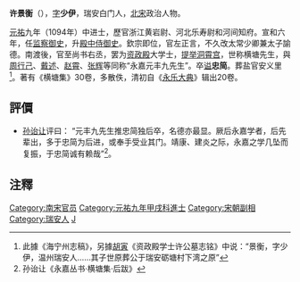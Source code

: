 '''许景衡'''（{{bd|？||？||}}），[[表字|字]]'''少伊'''，瑞安白门人，[[北宋|北宋]]政治人物。

[[元祐|元祐]]九年（1094年）中进士，歷官浙江黄岩尉、河北乐寿尉和河间知府。宣和六年，任[[监察御史|监察御史]]，升[[殿中侍御史|殿中侍御史]]。欽宗即位，官左正言，不久改太常少卿兼太子諭德。南渡後，官至尚书右丞，罢为[[资政殿|资政殿]]大学士，[[提举|提举]][[洞霄宫|洞霄宫]]，世称横塘先生，與[[周行己|周行己]]、[[戴述|戴述]]、[[赵霄|赵霄]]、[[张辉|张辉]]等同称“永嘉元丰九先生”。卒[[谥|谥]]'''忠简'''。葬盐官安义里<ref>此據《海宁州志稿》，另據[[胡寅|胡寅]]《资政殿学士许公墓志铭》中说：“景衡，字少伊，温州瑞安人……其子世原葬公于瑞安砺塘村下湾之原”</ref>。著有《横塘集》30卷，多散佚，清初自《[[永乐大典|永乐大典]]》辑出20卷。

== 評價 ==
*[[孙诒让|孙诒让]]评曰： “元丰九先生推忠简独后卒，名德亦最显。厥后永嘉学者，后先辈出，多于忠简为后进，或奉手受业其门。靖康、建炎之际，永嘉之学几坠而复振，于忠简诚有赖哉”<ref>孙诒让《永嘉丛书·横塘集·后跋》</ref>。

== 注釋 ==
{{reflist}}

{{宋朝人物小作品}}

{{並稱|永嘉九先生|[[周行己|周行己]] - [[許景衡|許景衡]] - [[劉安節|劉安節]] - [[劉安上|劉安上]] - [[戴述|戴述]] - [[趙霄|趙霄]] - [[張輝_(宋朝)|張輝]] - [[沈躬行|沈躬行]] - [[蔣元中|蔣元中]]}}
{{DEFAULTSORT:Xu jingheng}}
[[Category:南宋官员|Category:南宋官员]]
[[Category:元祐九年甲戌科進士|Category:元祐九年甲戌科進士]]
[[Category:宋朝副相|Category:宋朝副相]]
[[Category:瑞安人|Category:瑞安人]]
[[Category:许姓|J]]